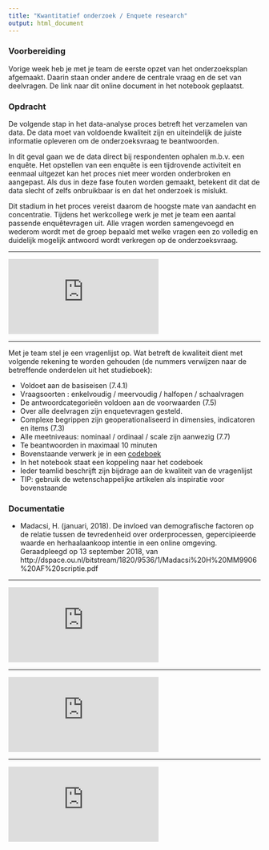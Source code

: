 ```yaml
---
title: "Kwantitatief onderzoek / Enquete research"
output: html_document
---
```


### Voorbereiding
Vorige week heb je met je team de eerste opzet van het onderzoeksplan afgemaakt. Daarin staan onder andere de centrale vraag en de set van deelvragen. De link naar dit online document in het notebook geplaatst.

### Opdracht

De volgende stap in het data-analyse proces betreft het verzamelen van data. De data moet van voldoende kwaliteit zijn en uiteindelijk de juiste informatie opleveren om de onderzoeksvraag te beantwoorden.

In dit geval gaan we de data direct bij respondenten ophalen m.b.v. een enquête. Het opstellen van een enquête is een tijdrovende activiteit en eenmaal uitgezet kan het proces niet meer worden onderbroken en aangepast. Als dus in deze fase fouten worden gemaakt, betekent dit dat de data slecht of zelfs onbruikbaar is en dat het onderzoek is mislukt.

Dit stadium in het proces vereist daarom de hoogste mate van aandacht en concentratie. Tijdens het werkcollege werk je met je team een aantal passende enquêtevragen uit. Alle vragen worden samengevoegd en wederom wordt met de groep bepaald met welke vragen een zo volledig en duidelijk mogelijk antwoord wordt verkregen op de onderzoeksvraag.
<hr>
<div class="resp-container">
<iframe class="resp-iframe" allowfullscreen="true" frameborder="0" mozallowfullscreen="true" src="https://docs.google.com/presentation/d/e/2PACX-1vQ2_72qzfCBiZpuS98PUzLodLo2u-rHDNx1j0Il-a2Dn1MT5MSLfP6Ut6qONmQ9ja3qN9x8iuSP65kw/embed?start=false&loop=false&delayms=3000" webkitallowfullscreen="true"></iframe>
</div>
<hr>
Met je team stel je een vragenlijst op. Wat betreft de kwaliteit dient met volgende rekening te worden gehouden (de nummers verwijzen naar de betreffende onderdelen uit het studieboek):

- Voldoet aan de basiseisen (7.4.1)
- Vraagsoorten : enkelvoudig / meervoudig / halfopen / schaalvragen
- De antwoordcategorieën voldoen aan de voorwaarden (7.5)
- Over alle deelvragen zijn enquetevragen gesteld.
- Complexe begrippen zijn geoperationaliseerd in dimensies, indicatoren en items (7.3)
- Alle meetniveaus: nominaal / ordinaal / scale zijn aanwezig (7.7)
- Te beantwoorden in maximaal 10 minuten
- Bovenstaande verwerk je in een <a href="http://www.medicine.mcgill.ca/epidemiology/joseph/pbelisle/CodebookCookbook/CodebookCookbook.pdf" target="_blank">codeboek</a>
- In het notebook staat een koppeling naar het codeboek
- Ieder teamlid beschrijft zijn bijdrage aan de kwaliteit van de vragenlijst
- TIP: gebruik de wetenschappelijke artikelen als inspiratie voor bovenstaande


### Documentatie
- Madacsi, H. (januari, 2018). De invloed van demografische factoren op de relatie tussen de tevredenheid over orderprocessen, gepercipieerde waarde en herhaalaankoop intentie in een online omgeving. Geraadpleegd op 13 september 2018, van http://dspace.ou.nl/bitstream/1820/9536/1/Madacsi%20H%20MM9906%20AF%20scriptie.pdf

<hr>
<div class="resp-container">
  <iframe class="resp-iframe" src="https://docs.google.com/presentation/d/e/2PACX-1vQyCn8P63KQRzq_BHRqw_kEyg8c4Qr5JmxFWLuq_4gFwPj5thky6NSwHaTUms0c0Tm8jW2tM9fiA1h3/embed?start=false&loop=false&delayms=3000" frameborder="0" allow="autoplay; encrypted-media" allowfullscreen></iframe>
</div>

<hr>
<div class="resp-container">
<iframe class="resp-iframe" src="https://www.youtube.com/embed/i-5U9F-KzBY" frameborder="0" allow="autoplay; encrypted-media" allowfullscreen></iframe>
</div>

<hr>
<div class="resp-container">
  <iframe class="resp-iframe" src="https://www.youtube.com/embed/pId_SIfO8mQ" frameborder="0" allow="autoplay; encrypted-media" allowfullscreen></iframe>
</div>
